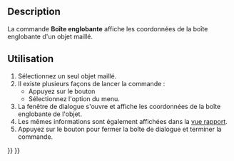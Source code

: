 <languages/>

{{Docnav/fr
|[[Mesh_EvaluateSolid/fr|Maillage solide]]
|[[Mesh_VertexCurvature/fr|Courbure]]
|[[Mesh_Workbench/fr|Atelier Mesh]]
|IconL=Mesh_EvaluateSolid.svg
|IconR=Mesh_VertexCurvature.svg
|IconC=Workbench_Mesh.svg
}}

<div class="mw-translate-fuzzy">
{{GuiCommand/fr
|Name=Mesh BoundingBox
|Name/fr=Mesh Boîte englobante
|MenuLocation=Maillages → Analyser → Afficher les informations sur la boîte englobante
|Workbenches=[[Mesh_Workbench/fr|Mesh]]
}}
</div>

==Description==

La commande '''Boîte englobante''' affiche les coordonnées de la boîte englobante d'un objet maillé.

<span id="Usage"></span>
==Utilisation==

<div class="mw-translate-fuzzy">
# Sélectionnez un seul objet maillé.
# Il existe plusieurs façons de lancer la commande :
#* Appuyez sur le bouton {{Button|[[Image:Mesh_BoundingBox.svg|16px]] [[Mesh_BoundingBox/fr|Afficher les informations sur la boîte englobante]]}}
#* Sélectionnez l'option {{MenuCommand|Maillages → Analyser → [[Image:Mesh_BoundingBox.svg|16px]] Afficher les informations sur la boîte englobante}} du menu.
# La fenêtre de dialogue {{MenuCommand|Limites englobantes}} s'ouvre et affiche les coordonnées de la boîte englobante de l'objet.
# Les mêmes informations sont également affichées dans la [[Report_view/fr|vue rapport]].
# Appuyez sur le bouton {{Button|OK}} pour fermer la boîte de dialogue et terminer la commande.
</div>


{{Docnav/fr
|[[Mesh_EvaluateSolid/fr|Maillage solide]]
|[[Mesh_VertexCurvature/fr|Courbure]]
|[[Mesh_Workbench/fr|Atelier Mesh]]
|IconL=Mesh_EvaluateSolid.svg
|IconR=Mesh_VertexCurvature.svg
|IconC=Workbench_Mesh.svg
}}

{{Mesh Tools navi{{#translation:}}}}
{{Userdocnavi{{#translation:}}}}
{{clear}}